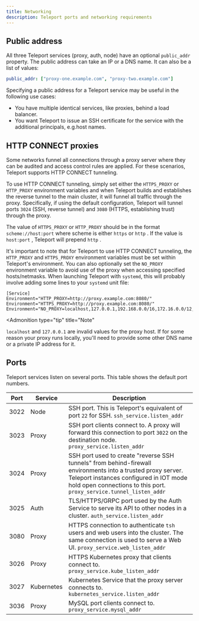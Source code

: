 ```yaml
---
title: Networking
description: Teleport ports and networking requirements
---
```


## Public address

All three Teleport services (proxy, auth, node) have an optional
`public_addr` property. The public address can take an IP or a DNS name. It can
also be a list of values:

```yaml
public_addr: ["proxy-one.example.com", "proxy-two.example.com"]
```

Specifying a public address for a Teleport service may be useful in the
following use cases:

- You have multiple identical services, like proxies, behind a load balancer.
- You want Teleport to issue an SSH certificate for the service with the additional
  principals, e.g.host names.

## HTTP CONNECT proxies

Some networks funnel all connections through a proxy server where they can be
audited and access control rules are applied. For these scenarios, Teleport supports HTTP CONNECT tunneling.

To use HTTP CONNECT tunneling, simply set either the `HTTPS_PROXY` or `HTTP_PROXY` environment variables and when Teleport builds and establishes the reverse tunnel to the main cluster, it will funnel all traffic through the proxy. Specifically, if using the default configuration, Teleport will tunnel ports `3024` (SSH, reverse tunnel) and `3080` (HTTPS, establishing trust) through the proxy.

The value of `HTTPS_PROXY` or `HTTP_PROXY` should be in the format
`scheme://host:port` where scheme is either `https` or `http` . If the value is
`host:port` , Teleport will prepend `http` .

It's important to note that for Teleport to use HTTP CONNECT
tunneling, the `HTTP_PROXY` and `HTTPS_PROXY` environment variables must be set
within Teleport's environment. You can also optionally set the `NO_PROXY`
environment variable to avoid use of the proxy when accessing specified
hosts/netmasks. When launching Teleport with `systemd`, this will probably involve
adding some lines to your `systemd` unit file:

```
[Service]
Environment="HTTP_PROXY=http://proxy.example.com:8080/"
Environment="HTTPS_PROXY=http://proxy.example.com:8080/"
Environment="NO_PROXY=localhost,127.0.0.1,192.168.0.0/16,172.16.0.0/12,10.0.0.0/8"
```

<Admonition
  type="tip"
  title="Note"
>
  `localhost` and `127.0.0.1` are invalid values for the proxy host. If for some reason your proxy runs locally, you'll need to provide some other DNS name or a private IP address for it.
</Admonition>

## Ports

Teleport services listen on several ports. This table shows the default port numbers.

| Port | Service | Description |
| - | - | - |
| 3022 | Node | SSH port. This is Teleport's equivalent of port `22` for SSH. `ssh_service.listen_addr` |
| 3023 | Proxy | SSH port clients connect to. A proxy will forward this connection to port `3022` on the destination node. `proxy_service.listen_addr` |
| 3024 | Proxy | SSH port used to create "reverse SSH tunnels" from behind-firewall environments into a trusted proxy server. Teleport instances configured in IOT mode hold open connections to this port. `proxy_service.tunnel_listen_addr` |
| 3025 | Auth | TLS/HTTPS/GRPC port used by the Auth Service to serve its API to other nodes in a cluster. `auth_service.listen_addr` |
| 3080 | Proxy | HTTPS connection to authenticate `tsh` users and web users into the cluster. The same connection is used to serve a Web UI. `proxy_service.web_listen_addr` |
| 3026 | Proxy | HTTPS Kubernetes proxy that clients connect to. `proxy_service.kube_listen_addr` |
| 3027 | Kubernetes | Kubernetes Service that the proxy server connects to. `kubernetes_service.listen_addr` |
| 3036 | Proxy | MySQL port clients connect to. `proxy_service.mysql_addr` |
